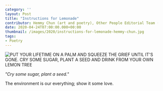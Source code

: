 ---
category: ''
layout: Post
title: "Instructions for Lemonade"
contributor: Hemmy Chun (art and poetry), Other People Editorial Team (caption)
date: 2020-04-24T07:00:00.000+00:00
thumbnail: /images/2020/instructions-for-lemonade-hemmy-chun.jpg
tags: 
- Poetry
---
<div class="center">
    <img src="/images/2020/instructions-for-lemonade-hemmy-chun.jpg"
        alt="PUT YOUR LIFETIME ON A PALM AND SQUEEZE THE GRIEF UNTIL IT'S GONE. CRY SOME SUGAR, PLANT A SEED AND DRINK FROM YOUR OWN LEMON TREE"
        class="w650" />
</div>


<p class="center"><em>"Cry some sugar, plant a seed."</em></p>

The environment is our everything; show it some love.